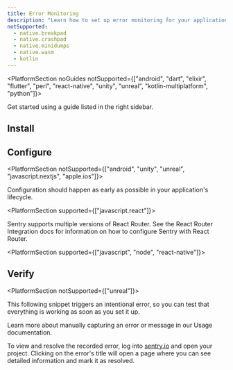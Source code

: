 ```yaml
---
title: Error Monitoring
description: "Learn how to set up error monitoring for your application."
notSupported:
  - native.breakpad
  - native.crashpad
  - native.minidumps
  - native.wasm
  - kotlin
---
```


<PlatformContent includePath="common/getting-started/primer" />

<PlatformSection noGuides notSupported={["android", "dart", "elixir", "flutter", "perl", "react-native", "unity", "unreal", "kotlin-multiplatform", "python"]}>

<Alert level="info" title="Using a framework?">

Get started using a guide listed in the right sidebar.

</Alert>

</PlatformSection>

## Install

<PlatformContent includePath="common/getting-started/install" />

## Configure

<PlatformSection notSupported={["android", "unity", "unreal", "javascript.nextjs", "apple.ios"]}>

Configuration should happen as early as possible in your application's lifecycle.

</PlatformSection>

<PlatformSection supported={["javascript.react"]}>

Sentry supports multiple versions of React Router. See the <PlatformLink to="/configuration/integrations/react-router/">React Router Integration</PlatformLink> docs for information on how to configure Sentry with React Router.

</PlatformSection>

<PlatformContent includePath="common/getting-started/configure" />

<PlatformSection supported={["javascript", "node", "react-native"]}>

<PlatformContent includePath="common/getting-started/sourcemaps" />

</PlatformSection>

## Verify

<PlatformSection notSupported={["unreal"]}>

This following snippet triggers an intentional error, so you can test that everything is working as soon as you set it up.

</PlatformSection>

<PlatformContent includePath="common/getting-started/verify" />

<Note>

Learn more about manually capturing an error or message in our <PlatformLink to="/usage/">Usage documentation</PlatformLink>.

</Note>

To view and resolve the recorded error, log into [sentry.io](https://sentry.io) and open your project. Clicking on the error's title will open a page where you can see detailed information and mark it as resolved.
